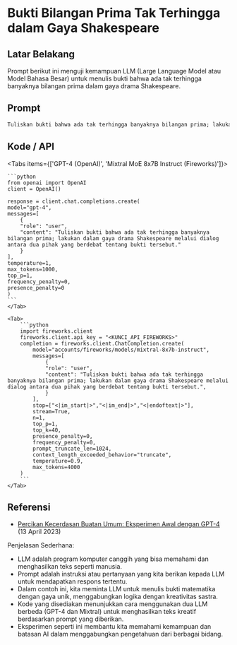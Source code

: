 
# Bukti Bilangan Prima Tak Terhingga dalam Gaya Shakespeare


## Latar Belakang
Prompt berikut ini menguji kemampuan LLM (Large Language Model atau Model Bahasa Besar) untuk menulis bukti bahwa ada tak terhingga banyaknya bilangan prima dalam gaya drama Shakespeare.

## Prompt
```markdown
Tuliskan bukti bahwa ada tak terhingga banyaknya bilangan prima; lakukan dalam gaya drama Shakespeare melalui dialog antara dua pihak yang berdebat tentang bukti tersebut.
```

## Kode / API

<Tabs items={['GPT-4 (OpenAI)', 'Mixtral MoE 8x7B Instruct (Fireworks)']}>
    <Tab>
  
    ```python
    from openai import OpenAI
    client = OpenAI()

    response = client.chat.completions.create(
    model="gpt-4",
    messages=[
        {
        "role": "user",
        "content": "Tuliskan bukti bahwa ada tak terhingga banyaknya bilangan prima; lakukan dalam gaya drama Shakespeare melalui dialog antara dua pihak yang berdebat tentang bukti tersebut."
        }
    ],
    temperature=1,
    max_tokens=1000,
    top_p=1,
    frequency_penalty=0,
    presence_penalty=0
    )
    ```
    </Tab>

    <Tab>
        ```python
        import fireworks.client
        fireworks.client.api_key = "<KUNCI_API_FIREWORKS>"
        completion = fireworks.client.ChatCompletion.create(
            model="accounts/fireworks/models/mixtral-8x7b-instruct",
            messages=[
                {
                "role": "user",
                "content": "Tuliskan bukti bahwa ada tak terhingga banyaknya bilangan prima; lakukan dalam gaya drama Shakespeare melalui dialog antara dua pihak yang berdebat tentang bukti tersebut.",
                }
            ],
            stop=["<|im_start|>","<|im_end|>","<|endoftext|>"],
            stream=True,
            n=1,
            top_p=1,
            top_k=40,
            presence_penalty=0,
            frequency_penalty=0,
            prompt_truncate_len=1024,
            context_length_exceeded_behavior="truncate",
            temperature=0.9,
            max_tokens=4000
        )
        ```
    </Tab>


</Tabs>

## Referensi
- [Percikan Kecerdasan Buatan Umum: Eksperimen Awal dengan GPT-4](https://arxiv.org/abs/2303.12712) (13 April 2023)

Penjelasan Sederhana:
- LLM adalah program komputer canggih yang bisa memahami dan menghasilkan teks seperti manusia.
- Prompt adalah instruksi atau pertanyaan yang kita berikan kepada LLM untuk mendapatkan respons tertentu.
- Dalam contoh ini, kita meminta LLM untuk menulis bukti matematika dengan gaya unik, menggabungkan logika dengan kreativitas sastra.
- Kode yang disediakan menunjukkan cara menggunakan dua LLM berbeda (GPT-4 dan Mixtral) untuk menghasilkan teks kreatif berdasarkan prompt yang diberikan.
- Eksperimen seperti ini membantu kita memahami kemampuan dan batasan AI dalam menggabungkan pengetahuan dari berbagai bidang.

